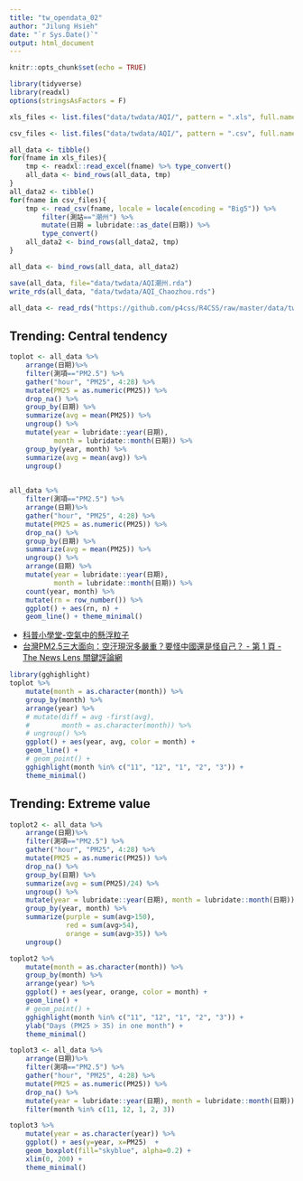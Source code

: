 ```yaml
---
title: "tw_opendata_02"
author: "Jilung Hsieh"
date: "`r Sys.Date()`"
output: html_document
---
```


```r
knitr::opts_chunk$set(echo = TRUE)
```

```r
library(tidyverse)
library(readxl)
options(stringsAsFactors = F)
```

```r
xls_files <- list.files("data/twdata/AQI/", pattern = ".xls", full.names = T)

csv_files <- list.files("data/twdata/AQI/", pattern = ".csv", full.names = T)
```

```r
all_data <- tibble()
for(fname in xls_files){
    tmp <- readxl::read_excel(fname) %>% type_convert()
    all_data <- bind_rows(all_data, tmp)
}
all_data2 <- tibble()
for(fname in csv_files){
    tmp <- read_csv(fname, locale = locale(encoding = "Big5")) %>%
        filter(測站=="潮州") %>%
        mutate(日期 = lubridate::as_date(日期)) %>%
        type_convert() 
    all_data2 <- bind_rows(all_data2, tmp)
}

all_data <- bind_rows(all_data, all_data2)

save(all_data, file="data/twdata/AQI潮州.rda")
write_rds(all_data, "data/twdata/AQI_Chaozhou.rds")
```

```r
all_data <- read_rds("https://github.com/p4css/R4CSS/raw/master/data/twdata/AQI_Chaozhou.rds")
```

## Trending: Central tendency

```r
toplot <- all_data %>%
    arrange(日期)%>%
    filter(測項=="PM2.5") %>%
    gather("hour", "PM25", 4:28) %>% 
    mutate(PM25 = as.numeric(PM25)) %>%
    drop_na() %>%
    group_by(日期) %>%
    summarize(avg = mean(PM25)) %>% 
    ungroup() %>%
    mutate(year = lubridate::year(日期), 
           month = lubridate::month(日期)) %>%
    group_by(year, month) %>% 
    summarize(avg = mean(avg)) %>%
    ungroup()
    
```

```r

all_data %>%
    filter(測項=="PM2.5") %>%
    arrange(日期)%>%
    gather("hour", "PM25", 4:28) %>% 
    mutate(PM25 = as.numeric(PM25)) %>%
    drop_na() %>%
    group_by(日期) %>%
    summarize(avg = mean(PM25)) %>% 
    ungroup() %>%
    arrange(日期) %>%
    mutate(year = lubridate::year(日期), 
           month = lubridate::month(日期)) %>%
    count(year, month) %>%
    mutate(rn = row_number()) %>%
    ggplot() + aes(rn, n) + 
    geom_line() + theme_minimal()


```

-   [科普小學堂-空氣中的懸浮粒子](https://fphsa.org.tw/eh/%E7%A7%91%E6%99%AE%E5%B0%8F%E5%AD%B8%E5%A0%82%EF%BD%9C%E7%A9%BA%E6%B0%A3%E4%B8%AD%E7%9A%84%E5%8D%B1%E5%AE%B3%EF%BC%8D%E7%B4%B0%E6%87%B8%E6%B5%AE%E5%BE%AE%E7%B2%92pm2-5/?gclid=Cj0KCQjw_4-SBhCgARIsAAlegrXyT47_JTqzwuZ93EiEaerVLEwwIR03XgBkMVIvQKFvLQ9GNeMQh9kaAh3vEALw_wcB)
-   [台灣PM2.5三大面向：空汙現況多嚴重？要怪中國還是怪自己？ - 第 1 頁 - The News Lens 關鍵評論網](https://www.thenewslens.com/article/115229)

```r
library(gghighlight)
toplot %>%
    mutate(month = as.character(month)) %>%
    group_by(month) %>%
    arrange(year) %>%
    # mutate(diff = avg -first(avg),
    #        month = as.character(month)) %>%
    # ungroup() %>%
    ggplot() + aes(year, avg, color = month) + 
    geom_line() + 
    # geom_point() + 
    gghighlight(month %in% c("11", "12", "1", "2", "3")) + 
    theme_minimal()
```

## Trending: Extreme value

```r
toplot2 <- all_data %>%
    arrange(日期)%>%
    filter(測項=="PM2.5") %>%
    gather("hour", "PM25", 4:28) %>%
    mutate(PM25 = as.numeric(PM25)) %>%
    drop_na() %>%
    group_by(日期) %>%
    summarize(avg = sum(PM25)/24) %>% 
    ungroup() %>%
    mutate(year = lubridate::year(日期), month = lubridate::month(日期)) %>%
    group_by(year, month) %>%
    summarize(purple = sum(avg>150),
              red = sum(avg>54),
              orange = sum(avg>35)) %>%
    ungroup()

toplot2 %>%
    mutate(month = as.character(month)) %>%
    group_by(month) %>%
    arrange(year) %>%
    ggplot() + aes(year, orange, color = month) + 
    geom_line() + 
    # geom_point() + 
    gghighlight(month %in% c("11", "12", "1", "2", "3")) + 
    ylab("Days (PM25 > 35) in one month") + 
    theme_minimal()
```

```r
toplot3 <- all_data %>%
    arrange(日期)%>%
    filter(測項=="PM2.5") %>%
    gather("hour", "PM25", 4:28) %>%
    mutate(PM25 = as.numeric(PM25)) %>%
    drop_na() %>%
    mutate(year = lubridate::year(日期), month = lubridate::month(日期)) %>%
    filter(month %in% c(11, 12, 1, 2, 3))
```

```r
toplot3 %>%
    mutate(year = as.character(year)) %>%
    ggplot() + aes(y=year, x=PM25)  + 
    geom_boxplot(fill="skyblue", alpha=0.2) + 
    xlim(0, 200) + 
    theme_minimal()
```
